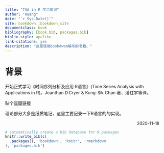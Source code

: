 ```yaml
--- 
title: "TSA in R 学习笔记"
author: "Huang"
date: "`r Sys.Date()`"
site: bookdown::bookdown_site
documentclass: book
bibliography: [book.bib, packages.bib]
biblio-style: apalike
link-citations: yes
description: "这是使用bookdwon编写的书籍。"
---
```


# 背景 {-}

开始正式学习《时间序列分析及应用 R语言》(Time Series Analysis with Applications in R)。Joanthan D.Cryer & Kung-Sik Chan 著，潘红宇等译。

贴个[豆瓣链接](https://book.douban.com/subject/5416787/)

理论部分大多是纸质笔记，这里主要记录一下R语言的的实现。

<p style="text-align: right;">2020-11-18</p>

```r
# automatically create a bib database for R packages
knitr::write_bib(c(
  .packages(), 'bookdown', 'knitr', 'rmarkdown'
), 'packages.bib')
```



